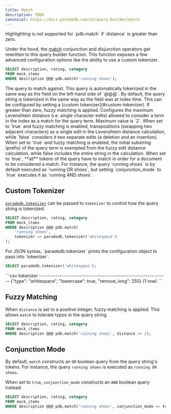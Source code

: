 ```yaml
---
title: Match
description: TODO
canonical: https://docs.paradedb.com/v2/query-builder/match
---
```


<Note>
  Highlighting is not supported for `pdb.match` if `distance` is greater than
  zero.
</Note>

Under the hood, the [match](/v2/full-text/match) conjunction and disjunction operators get rewritten to this query builder function.
This function exposes a few advanced configuration options like the ability to use a custom tokenizer.

```sql
SELECT description, rating, category
FROM mock_items
WHERE description @@@ pdb.match('running shoes');
```

<div className="mt-8" />

<ParamField body="value" required>
  The query to match against. This query is automatically tokenized in the same
  way as the field on the left-hand side of `@@@`.
</ParamField>
<ParamField body="tokenizer">
  By default, the query string is tokenized in the same way as the field was at
  index time. This can be configured by setting a [custom
  tokenizer](#custom-tokenizer).
</ParamField>
<ParamField body="distance" default={0}>
  If greater than zero, fuzzy matching is applied. Configures the maximum
  Levenshtein distance (i.e. single character edits) allowed to consider a term
  in the index as a match for the query term. Maximum value is `2`.
</ParamField>
<ParamField body="transposition_cost_one" default={true}>
  When set to `true` and fuzzy matching is enabled, transpositions (swapping two
  adjacent characters) as a single edit in the Levenshtein distance calculation,
  while `false` considers it two separate edits (a deletion and an insertion).
</ParamField>
<ParamField body="prefix" default={false}>
  When set to `true` and fuzzy matching is enabled, the initial substring
  (prefix) of the query term is exempted from the fuzzy edit distance
  calculation, while false includes the entire string in the calculation.
</ParamField>
<ParamField body="conjunction_mode" default={false}>
  When set to `true`, **all** tokens of the query have to match in order for a
  document to be considered a match. For instance, the query `running shoes` is
  by default executed as `running OR shoes`, but setting `conjunction_mode` to
  `true` executes it as `running AND shoes`.
</ParamField>

## Custom Tokenizer

[`paradedb.tokenizer`](/documentation/indexing/tokenizers#tokenizing-a-query) can be passed to `tokenizer` to control how the query string is tokenized.

```sql Function Syntax
SELECT description, rating, category
FROM mock_items
WHERE description @@@ pdb.match(
    'running shoes',
    tokenizer => paradedb.tokenizer('whitespace')
);
```

<Note>
For JSON syntax, `paradedb.tokenizer` prints the configuration object to pass into `tokenizer`.

```sql
SELECT paradedb.tokenizer('whitespace');
```

<Accordion title="Expected Response">
```csv
                           tokenizer
---------------------------------------------------------------
 {"type": "whitespace", "lowercase": true, "remove_long": 255}
(1 row)
```
</Accordion>

</Note>

## Fuzzy Matching

When `distance` is set to a positive integer, fuzzy matching is applied. This allows `match` to tolerate typos in the query string.

```sql
SELECT description, rating, category
FROM mock_items
WHERE description @@@ pdb.match('ruining shoez', distance => 2);
```

## Conjunction Mode

By default, `match` constructs an `OR` boolean query from the query string's tokens. For instance, the query `running shoes` is executed as `running OR shoes`.

When set to `true`, `conjunction_mode` constructs an `AND` boolean query instead.

```sql Function Syntax
SELECT description, rating, category
FROM mock_items
WHERE description @@@ pdb.match('running shoes', conjunction_mode => true);
```
